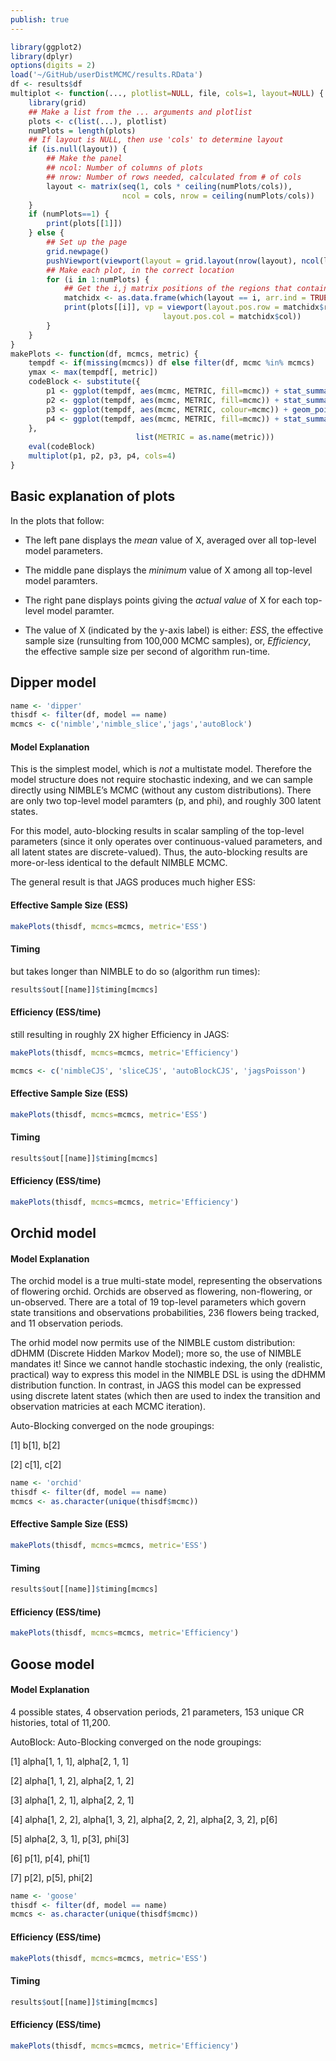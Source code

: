 ```yaml
---
publish: true
---
```



```r
library(ggplot2)
library(dplyr)
options(digits = 2)
load('~/GitHub/userDistMCMC/results.RData')
df <- results$df
multiplot <- function(..., plotlist=NULL, file, cols=1, layout=NULL) {
    library(grid)
    ## Make a list from the ... arguments and plotlist
    plots <- c(list(...), plotlist)
    numPlots = length(plots)
    ## If layout is NULL, then use 'cols' to determine layout
    if (is.null(layout)) {
        ## Make the panel
        ## ncol: Number of columns of plots
        ## nrow: Number of rows needed, calculated from # of cols
        layout <- matrix(seq(1, cols * ceiling(numPlots/cols)),
                         ncol = cols, nrow = ceiling(numPlots/cols))
    }
    if (numPlots==1) {
        print(plots[[1]])
    } else {
        ## Set up the page
        grid.newpage()
        pushViewport(viewport(layout = grid.layout(nrow(layout), ncol(layout))))
        ## Make each plot, in the correct location
        for (i in 1:numPlots) {
            ## Get the i,j matrix positions of the regions that contain this subplot
            matchidx <- as.data.frame(which(layout == i, arr.ind = TRUE))
            print(plots[[i]], vp = viewport(layout.pos.row = matchidx$row,
                                  layout.pos.col = matchidx$col))
        }
    }
}
makePlots <- function(df, mcmcs, metric) {
    tempdf <- if(missing(mcmcs)) df else filter(df, mcmc %in% mcmcs)
    ymax <- max(tempdf[, metric])
    codeBlock <- substitute({
        p1 <- ggplot(tempdf, aes(mcmc, METRIC, fill=mcmc)) + stat_summary(fun.y='mean', geom='bar') + ggtitle(paste0(name, '\nMean')) + theme(legend.position='none', axis.title.x=element_blank(), axis.text.x=element_blank(), axis.ticks.x = element_blank())
        p2 <- ggplot(tempdf, aes(mcmc, METRIC, fill=mcmc)) + stat_summary(fun.y='min', geom='bar') + ggtitle(paste0(name, '\nMin'))   + theme(legend.position='none', axis.title.x=element_blank(), axis.text.x=element_blank(), axis.ticks.x = element_blank())
        p3 <- ggplot(tempdf, aes(mcmc, METRIC, colour=mcmc)) + geom_point(size=3) + ggtitle(paste0(name, '\npoints')) + theme(legend.position='none', axis.title.x=element_blank(), axis.text.x=element_blank(), axis.ticks.x = element_blank()) + ylim(c(0,ymax))
        p4 <- ggplot(tempdf, aes(mcmc, METRIC, fill=mcmc)) + stat_summary(fun.y='mean', geom='bar') + theme(axis.title.x=element_blank(), axis.text.x=element_blank(), axis.ticks.x = element_blank(), axis.title.y=element_blank(), axis.text.y=element_blank(), axis.ticks.y=element_blank())
    },
                            list(METRIC = as.name(metric)))
    eval(codeBlock)
    multiplot(p1, p2, p3, p4, cols=4)
}
```


## Basic explanation of plots

 In the plots that follow:

- The left pane displays the *mean* value of X, averaged over all top-level model parameters.

- The middle pane displays the *minimum* value of X among all top-level model paramters.

- The right pane displays points giving the *actual value* of X for each top-level model paramter.

- The value of X (indicated by the y-axis label) is either: *ESS*, the effective sample size (runsulting from 100,000 MCMC samples), or, *Efficiency*, the effective sample size per second of algorithm run-time.



## Dipper model

```r
name <- 'dipper'
thisdf <- filter(df, model == name)
mcmcs <- c('nimble','nimble_slice','jags','autoBlock')
```

#### Model Explanation

 This is the simplest model, which is *not* a multistate model.  Therefore the model structure does not require stochastic indexing, and we can sample directly using NIMBLE's MCMC (without any custom distributions).  There are only two top-level model paramters (p, and phi), and roughly 300 latent states.

 For this model, auto-blocking results in scalar sampling of the top-level parameters (since it only operates over continuous-valued parameters, and all latent states are discrete-valued).  Thus, the auto-blocking results are more-or-less identical to the default NIMBLE MCMC.

 The general result is that JAGS produces much higher ESS:

#### Effective Sample Size (ESS)

```r
makePlots(thisdf, mcmcs=mcmcs, metric='ESS')
```

#### Timing

 but takes longer than NIMBLE to do so (algorithm run times):

```r
results$out[[name]]$timing[mcmcs]
```

#### Efficiency (ESS/time)

 still resulting in roughly 2X higher Efficiency in JAGS:

```r
makePlots(thisdf, mcmcs=mcmcs, metric='Efficiency')
```

```r
mcmcs <- c('nimbleCJS', 'sliceCJS', 'autoBlockCJS', 'jagsPoisson')
```

#### Effective Sample Size (ESS)

```r
makePlots(thisdf, mcmcs=mcmcs, metric='ESS')
```

#### Timing

```r
results$out[[name]]$timing[mcmcs]
```

#### Efficiency (ESS/time)

```r
makePlots(thisdf, mcmcs=mcmcs, metric='Efficiency')
```


## Orchid model

#### Model Explanation

 The orchid model is a true multi-state model, representing the observations of flowering orchid.  Orchids are observed as flowering, non-flowering, or un-observed.  There are a total of 19 top-level parameters which govern state transitions and observations probabilities, 236 flowers being tracked, and 11 observation periods.

 The orhid model now permits use of the NIMBLE custom distribution: dDHMM (Discrete Hidden Markov Model); more so, the use of NIMBLE mandates it!  Since we cannot handle stochastic indexing, the only (realistic, practical) way to express this model in the NIMBLE DSL is using the dDHMM distribution function.  In contrast, in JAGS this model can be expressed using discrete latent states (which then are used to index the transition and observation matricies at each MCMC iteration).

Auto-Blocking converged on the node groupings:

[1] b[1], b[2]

[2] c[1], c[2]

```r
name <- 'orchid'
thisdf <- filter(df, model == name)
mcmcs <- as.character(unique(thisdf$mcmc))
```

#### Effective Sample Size (ESS)

```r
makePlots(thisdf, mcmcs=mcmcs, metric='ESS')
```

#### Timing

```r
results$out[[name]]$timing[mcmcs]
```

#### Efficiency (ESS/time)

```r
makePlots(thisdf, mcmcs=mcmcs, metric='Efficiency')
```



## Goose model

#### Model Explanation

 4 possible states, 4 observation periods, 21 parameters, 153 unique CR histories, total of 11,200.

 AutoBlock:
Auto-Blocking converged on the node groupings:

[1] alpha[1, 1, 1], alpha[2, 1, 1]

[2] alpha[1, 1, 2], alpha[2, 1, 2]

[3] alpha[1, 2, 1], alpha[2, 2, 1]

[4] alpha[1, 2, 2], alpha[1, 3, 2], alpha[2, 2, 2], alpha[2, 3, 2], p[6]

[5] alpha[2, 3, 1], p[3], phi[3]

[6] p[1], p[4], phi[1]

[7] p[2], p[5], phi[2]

```r
name <- 'goose'
thisdf <- filter(df, model == name)
mcmcs <- as.character(unique(thisdf$mcmc))
```

#### Efficiency (ESS/time)

```r
makePlots(thisdf, mcmcs=mcmcs, metric='ESS')
```

#### Timing

```r
results$out[[name]]$timing[mcmcs]
```

#### Efficiency (ESS/time)

```r
makePlots(thisdf, mcmcs=mcmcs, metric='Efficiency')
```


